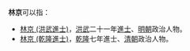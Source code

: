 '''林京'''可以指：
* [[林京_(洪武進士)|林京 (洪武進士)]]，[[洪武|洪武]]二十一年[[進士|進士]]、[[明朝|明朝]]政治人物。
* [[林京_(乾隆進士)|林京 (乾隆進士)]]，[[乾隆|乾隆]]七年進士、[[清朝|清朝]]政治人物。
{{消歧義|cat=二字林姓人名消歧義}}